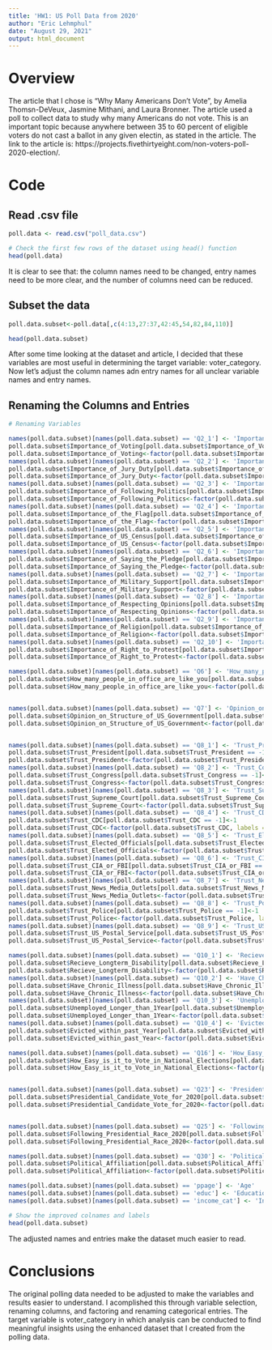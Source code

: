 ---
title: 'HW1: US Poll Data from 2020'
author: "Eric Lehmphul"
date: "August 29, 2021"
output: html_document
---

# Overview

The article that I chose is "Why Many Americans Don't Vote", by Amelia Thomsn-DeVeux, Jasmine Mithani, and Laura Bronner. The article used a poll to collect data to study why many Americans do not vote. This is an important topic because anywhere between 35 to 60 percent of eligible voters do not cast a ballot in any given electin, as stated in the article. The link to the article is: https://projects.fivethirtyeight.com/non-voters-poll-2020-election/. 

# Code

## Read .csv file

```{r}
poll.data <- read.csv("poll_data.csv")

# Check the first few rows of the dataset using head() function
head(poll.data)
```

It is clear to see that: the column names need to be changed, entry names need to be more clear, and the number of columns need can be reduced.

## Subset the data

```{r}
poll.data.subset<-poll.data[,c(4:13,27:37,42:45,54,82,84,110)]

head(poll.data.subset)
```

After some time looking at the dataset and article, I decided that these variables are most useful in determining the target variable: voter_category. Now let's adjust the column names adn entry names for all unclear variable names and entry names.

## Renaming the Columns and Entries

```{r}
# Renaming Variables

names(poll.data.subset)[names(poll.data.subset) == 'Q2_1'] <- 'Importance_of_Voting'
poll.data.subset$Importance_of_Voting[poll.data.subset$Importance_of_Voting == -1]<-1
poll.data.subset$Importance_of_Voting<-factor(poll.data.subset$Importance_of_Voting,labels = c("very_important", "somewhat_important", "not_so_important", "not_at_all_important"))
names(poll.data.subset)[names(poll.data.subset) == 'Q2_2'] <- 'Importance_of_Jury_Duty'
poll.data.subset$Importance_of_Jury_Duty[poll.data.subset$Importance_of_Jury_Duty == -1]<-1
poll.data.subset$Importance_of_Jury_Duty<-factor(poll.data.subset$Importance_of_Jury_Duty,labels = c("very_important", "somewhat_important", "not_so_important", "not_at_all_important"))
names(poll.data.subset)[names(poll.data.subset) == 'Q2_3'] <- 'Importance_of_Following_Politics'
poll.data.subset$Importance_of_Following_Politics[poll.data.subset$Importance_of_Following_Politics == -1]<-1
poll.data.subset$Importance_of_Following_Politics<-factor(poll.data.subset$Importance_of_Following_Politics,labels = c("very_important", "somewhat_important", "not_so_important", "not_at_all_important"))
names(poll.data.subset)[names(poll.data.subset) == 'Q2_4'] <- 'Importance_of_the_Flag'
poll.data.subset$Importance_of_the_Flag[poll.data.subset$Importance_of_the_Flag == -1]<-1
poll.data.subset$Importance_of_the_Flag<-factor(poll.data.subset$Importance_of_the_Flag,labels = c("very_important", "somewhat_important", "not_so_important", "not_at_all_important"))
names(poll.data.subset)[names(poll.data.subset) == 'Q2_5'] <- 'Importance_of_US_Census'
poll.data.subset$Importance_of_US_Census[poll.data.subset$Importance_of_US_Census == -1]<-1
poll.data.subset$Importance_of_US_Census<-factor(poll.data.subset$Importance_of_US_Census,labels = c("very_important", "somewhat_important", "not_so_important", "not_at_all_important"))
names(poll.data.subset)[names(poll.data.subset) == 'Q2_6'] <- 'Importance_of_Saying_the_Pledge'
poll.data.subset$Importance_of_Saying_the_Pledge[poll.data.subset$Importance_of_Saying_the_Pledge == -1]<-1
poll.data.subset$Importance_of_Saying_the_Pledge<-factor(poll.data.subset$Importance_of_Saying_the_Pledge,labels = c("very_important", "somewhat_important", "not_so_important", "not_at_all_important"))
names(poll.data.subset)[names(poll.data.subset) == 'Q2_7'] <- 'Importance_of_Military_Support'
poll.data.subset$Importance_of_Military_Support[poll.data.subset$Importance_of_Military_Support == -1]<-1
poll.data.subset$Importance_of_Military_Support<-factor(poll.data.subset$Importance_of_Military_Support,labels = c("very_important", "somewhat_important", "not_so_important", "not_at_all_important"))
names(poll.data.subset)[names(poll.data.subset) == 'Q2_8'] <- 'Importance_of_Respecting_Opinions'
poll.data.subset$Importance_of_Respecting_Opinions[poll.data.subset$Importance_of_Respecting_Opinions == -1]<-1
poll.data.subset$Importance_of_Respecting_Opinions<-factor(poll.data.subset$Importance_of_Respecting_Opinions,labels = c("very_important", "somewhat_important", "not_so_important", "not_at_all_important"))
names(poll.data.subset)[names(poll.data.subset) == 'Q2_9'] <- 'Importance_of_Religion'
poll.data.subset$Importance_of_Religion[poll.data.subset$Importance_of_Religion == -1]<-1
poll.data.subset$Importance_of_Religion<-factor(poll.data.subset$Importance_of_Religion,labels = c("very_important", "somewhat_important", "not_so_important", "not_at_all_important"))
names(poll.data.subset)[names(poll.data.subset) == 'Q2_10'] <- 'Importance_of_Right_to_Protest'
poll.data.subset$Importance_of_Right_to_Protest[poll.data.subset$Importance_of_Right_to_Protest == -1]<-1
poll.data.subset$Importance_of_Right_to_Protest<-factor(poll.data.subset$Importance_of_Right_to_Protest,labels = c("very_important", "somewhat_important", "not_so_important", "not_at_all_important"))

names(poll.data.subset)[names(poll.data.subset) == 'Q6'] <- 'How_many_people_in_office_are_like_you'
poll.data.subset$How_many_people_in_office_are_like_you[poll.data.subset$How_many_people_in_office_are_like_you == -1]<-1
poll.data.subset$How_many_people_in_office_are_like_you<-factor(poll.data.subset$How_many_people_in_office_are_like_you, labels = c("a lot", "some", "a few", "none"))


names(poll.data.subset)[names(poll.data.subset) == 'Q7'] <- 'Opinion_on_Structure_of_US_Government'
poll.data.subset$Opinion_on_Structure_of_US_Government[poll.data.subset$Opinion_on_Structure_of_US_Government == -1]<-1
poll.data.subset$Opinion_on_Structure_of_US_Government<-factor(poll.data.subset$Opinion_on_Structure_of_US_Government, labels = c("a lot needs to change", "change is not really needed"))


names(poll.data.subset)[names(poll.data.subset) == 'Q8_1'] <- 'Trust_President'
poll.data.subset$Trust_President[poll.data.subset$Trust_President == -1]<-1
poll.data.subset$Trust_President<-factor(poll.data.subset$Trust_President, labels = c("a lot", "some", "not much", "not at all"))
names(poll.data.subset)[names(poll.data.subset) == 'Q8_2'] <- 'Trust_Congress'
poll.data.subset$Trust_Congress[poll.data.subset$Trust_Congress == -1]<-1
poll.data.subset$Trust_Congress<-factor(poll.data.subset$Trust_Congress, labels = c("a lot", "some", "not much", "not at all"))
names(poll.data.subset)[names(poll.data.subset) == 'Q8_3'] <- 'Trust_Supreme_Court'
poll.data.subset$Trust_Supreme_Court[poll.data.subset$Trust_Supreme_Court == -1]<-1
poll.data.subset$Trust_Supreme_Court<-factor(poll.data.subset$Trust_Supreme_Court, labels = c("a lot", "some", "not much", "not at all"))
names(poll.data.subset)[names(poll.data.subset) == 'Q8_4'] <- 'Trust_CDC'
poll.data.subset$Trust_CDC[poll.data.subset$Trust_CDC == -1]<-1
poll.data.subset$Trust_CDC<-factor(poll.data.subset$Trust_CDC, labels = c("a lot", "some", "not much", "not at all"))
names(poll.data.subset)[names(poll.data.subset) == 'Q8_5'] <- 'Trust_Elected_Officials'
poll.data.subset$Trust_Elected_Officials[poll.data.subset$Trust_Elected_Officials == -1]<-1
poll.data.subset$Trust_Elected_Officials<-factor(poll.data.subset$Trust_Elected_Officials, labels = c("a lot", "some", "not much", "not at all"))
names(poll.data.subset)[names(poll.data.subset) == 'Q8_6'] <- 'Trust_CIA_or_FBI'
poll.data.subset$Trust_CIA_or_FBI[poll.data.subset$Trust_CIA_or_FBI == -1]<-1
poll.data.subset$Trust_CIA_or_FBI<-factor(poll.data.subset$Trust_CIA_or_FBI, labels = c("a lot", "some", "not much", "not at all"))
names(poll.data.subset)[names(poll.data.subset) == 'Q8_7'] <- 'Trust_News_Media_Outlets'
poll.data.subset$Trust_News_Media_Outlets[poll.data.subset$Trust_News_Media_Outlets == -1]<-1
poll.data.subset$Trust_News_Media_Outlets<-factor(poll.data.subset$Trust_News_Media_Outlets, labels = c("a lot", "some", "not much", "not at all"))
names(poll.data.subset)[names(poll.data.subset) == 'Q8_8'] <- 'Trust_Police'
poll.data.subset$Trust_Police[poll.data.subset$Trust_Police == -1]<-1
poll.data.subset$Trust_Police<-factor(poll.data.subset$Trust_Police, labels = c("a lot", "some", "not much", "not at all"))
names(poll.data.subset)[names(poll.data.subset) == 'Q8_9'] <- 'Trust_US_Postal_Service'
poll.data.subset$Trust_US_Postal_Service[poll.data.subset$Trust_US_Postal_Service == -1]<-1
poll.data.subset$Trust_US_Postal_Service<-factor(poll.data.subset$Trust_US_Postal_Service, labels = c("a lot", "some", "not much", "not at all"))

names(poll.data.subset)[names(poll.data.subset) == 'Q10_1'] <- 'Recieve_Longterm_Disability'
poll.data.subset$Recieve_Longterm_Disability[poll.data.subset$Recieve_Longterm_Disability == -1]<-1
poll.data.subset$Recieve_Longterm_Disability<-factor(poll.data.subset$Recieve_Longterm_Disability, labels = c("Yes", "No"))
names(poll.data.subset)[names(poll.data.subset) == 'Q10_2'] <- 'Have_Chronic_Illness'
poll.data.subset$Have_Chronic_Illness[poll.data.subset$Have_Chronic_Illness == -1]<-1
poll.data.subset$Have_Chronic_Illness<-factor(poll.data.subset$Have_Chronic_Illness, labels = c("Yes", "No"))
names(poll.data.subset)[names(poll.data.subset) == 'Q10_3'] <- 'Unemployed_Longer_than_1Year'
poll.data.subset$Unemployed_Longer_than_1Year[poll.data.subset$Unemployed_Longer_than_1Year == -1]<-1
poll.data.subset$Unemployed_Longer_than_1Year<-factor(poll.data.subset$Unemployed_Longer_than_1Year, labels = c("Yes", "No"))
names(poll.data.subset)[names(poll.data.subset) == 'Q10_4'] <- 'Evicted_within_past_Year'
poll.data.subset$Evicted_within_past_Year[poll.data.subset$Evicted_within_past_Year == -1]<-1
poll.data.subset$Evicted_within_past_Year<-factor(poll.data.subset$Evicted_within_past_Year, labels = c("Yes", "No"))

names(poll.data.subset)[names(poll.data.subset) == 'Q16'] <- 'How_Easy_is_it_to_Vote_in_National_Elections'
poll.data.subset$How_Easy_is_it_to_Vote_in_National_Elections[poll.data.subset$How_Easy_is_it_to_Vote_in_National_Elections == -1]<-1
poll.data.subset$How_Easy_is_it_to_Vote_in_National_Elections<-factor(poll.data.subset$How_Easy_is_it_to_Vote_in_National_Elections, labels = c("Very easy", "Somewhat easy", "Somewhat difficult","Very difficult"))


names(poll.data.subset)[names(poll.data.subset) == 'Q23'] <- 'Presidential_Candidate_Vote_for_2020'
poll.data.subset$Presidential_Candidate_Vote_for_2020[poll.data.subset$Presidential_Candidate_Vote_for_2020 == -1]<-1
poll.data.subset$Presidential_Candidate_Vote_for_2020<-factor(poll.data.subset$Presidential_Candidate_Vote_for_2020, labels = c("Donald Trump", "Joe Biden", "Unsure"))


names(poll.data.subset)[names(poll.data.subset) == 'Q25'] <- 'Following_Presidential_Race_2020'
poll.data.subset$Following_Presidential_Race_2020[poll.data.subset$Following_Presidential_Race_2020 == -1]<-1
poll.data.subset$Following_Presidential_Race_2020<-factor(poll.data.subset$Following_Presidential_Race_2020, labels = c("Very closely", "Somewhat closely", "Not very closely","Not closely at all"))

names(poll.data.subset)[names(poll.data.subset) == 'Q30'] <- 'Political_Affiliation'
poll.data.subset$Political_Affiliation[poll.data.subset$Political_Affiliation == -1]<-1
poll.data.subset$Political_Affiliation<-factor(poll.data.subset$Political_Affiliation, labels = c("Republican", "Democrat", "Independent","Other","No preference"))

names(poll.data.subset)[names(poll.data.subset) == 'ppage'] <- 'Age'
names(poll.data.subset)[names(poll.data.subset) == 'educ'] <- 'Education'
names(poll.data.subset)[names(poll.data.subset) == 'income_cat'] <- 'Income'

# Show the improved colnames and labels
head(poll.data.subset)
```

The adjusted names and entries make the dataset much easier to read.


# Conclusions

The original polling data needed to be adjusted to make the variables and results easier to understand. I acomplished this through variable selection, renaming columns, and factoring and renaming categorical entries. The target variable is voter_category in which analysis can be conducted to find meaningful insights using the enhanced dataset that I created from the polling data.